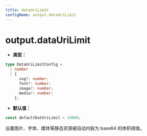 ```yaml
---
title: dataUriLimit
configName: output.dataUriLimit
---
```


# output.dataUriLimit

- **类型：**

```ts
type DataUriLimitConfig =
  | number
  | {
      svg?: number;
      font?: number;
      image?: number;
      media?: number;
    };
```

- **默认值：**

```js
const defaultDatUriLimit = 10000;
```

设置图片、字体、媒体等静态资源被自动内联为 base64 的体积阈值。


<RsbuildConig />
